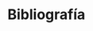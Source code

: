 <!------------------------------------------------------------------------------------------------->
# Bibliografía {#bibliografia}